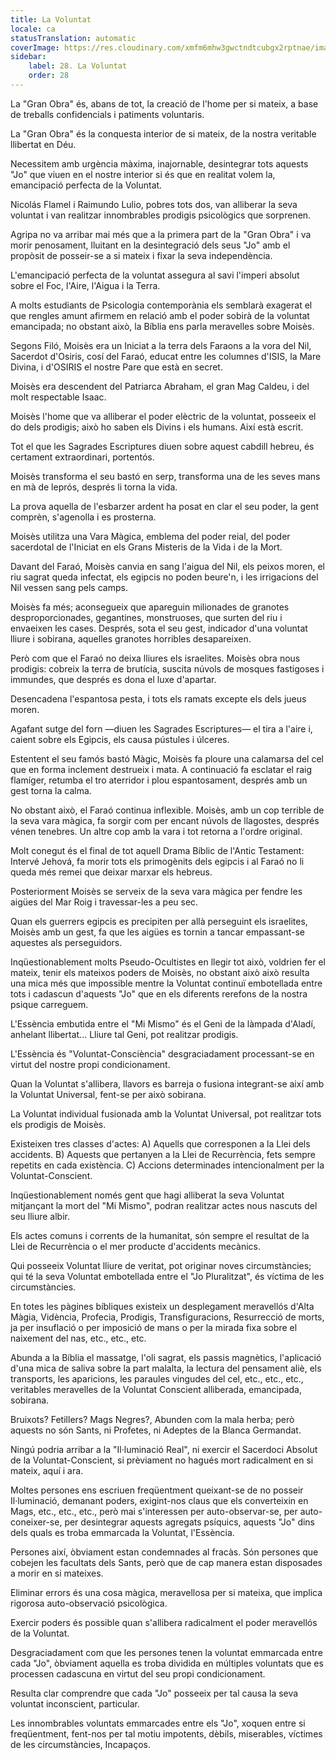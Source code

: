 ```yaml
---
title: La Voluntat
locale: ca
statusTranslation: automatic
coverImage: https://res.cloudinary.com/xmfm6mhw3gwctndtcubgx2rptnae/image/upload/v1740468922/small_cover_tratado_de_psicologia_revolucionaria_a4c0dca4e0.webp
sidebar:
    label: 28. La Voluntat
    order: 28
---
```

La "Gran Obra" és, abans de tot, la creació de l'home per si mateix, a base de treballs confidencials i patiments voluntaris.

La "Gran Obra" és la conquesta interior de si mateix, de la nostra veritable llibertat en Déu.

Necessitem amb urgència màxima, inajornable, desintegrar tots aquests "Jo" que viuen en el nostre interior si és que en realitat volem la, emancipació perfecta de la Voluntat.

Nicolás Flamel i Raimundo Lulio, pobres tots dos, van alliberar la seva voluntat i van realitzar innombrables prodigis psicològics que sorprenen.

Agripa no va arribar mai més que a la primera part de la "Gran Obra" i va morir penosament, lluitant en la desintegració dels seus "Jo" amb el propòsit de posseir-se a si mateix i fixar la seva independència.

L'emancipació perfecta de la voluntat assegura al savi l'imperi absolut sobre el Foc, l'Aire, l'Aigua i la Terra.

A molts estudiants de Psicologia contemporània els semblarà exagerat el que rengles amunt afirmem en relació amb el poder sobirà de la voluntat emancipada; no obstant això, la Bíblia ens parla meravelles sobre Moisès.

Segons Filó, Moisès era un Iniciat a la terra dels Faraons a la vora del Nil, Sacerdot d'Osiris, cosí del Faraó, educat entre les columnes d'ISIS, la Mare Divina, i d'OSIRIS el nostre Pare que està en secret.

Moisès era descendent del Patriarca Abraham, el gran Mag Caldeu, i del molt respectable Isaac.

Moisès l'home que va alliberar el poder elèctric de la voluntat, posseeix el do dels prodigis; això ho saben els Divins i els humans. Així està escrit.

Tot el que les Sagrades Escriptures diuen sobre aquest cabdill hebreu, és certament extraordinari, portentós.

Moisès transforma el seu bastó en serp, transforma una de les seves mans en mà de leprós, després li torna la vida.

La prova aquella de l'esbarzer ardent ha posat en clar el seu poder, la gent comprèn, s'agenolla i es prosterna.

Moisès utilitza una Vara Màgica, emblema del poder reial, del poder sacerdotal de l'Iniciat en els Grans Misteris de la Vida i de la Mort.

Davant del Faraó, Moisès canvia en sang l'aigua del Nil, els peixos moren, el riu sagrat queda infectat, els egipcis no poden beure'n, i les irrigacions del Nil vessen sang pels camps.

Moisès fa més; aconsegueix que apareguin milionades de granotes desproporcionades, gegantines, monstruoses, que surten del riu i envaeixen les cases. Després, sota el seu gest, indicador d'una voluntat lliure i sobirana, aquelles granotes horribles desapareixen.

Però com que el Faraó no deixa lliures els israelites. Moisès obra nous prodigis: cobreix la terra de brutícia, suscita núvols de mosques fastigoses i immundes, que després es dona el luxe d'apartar.

Desencadena l'espantosa pesta, i tots els ramats excepte els dels jueus moren.

Agafant sutge del forn —diuen les Sagrades Escriptures— el tira a l'aire i, caient sobre els Egipcis, els causa pústules i úlceres.

Estentent el seu famós bastó Màgic, Moisès fa ploure una calamarsa del cel que en forma inclement destrueix i mata. A continuació fa esclatar el raig flamíger, retumba el tro aterridor i plou espantosament, després amb un gest torna la calma.

No obstant això, el Faraó continua inflexible. Moisès, amb un cop terrible de la seva vara màgica, fa sorgir com per encant núvols de llagostes, després vénen tenebres. Un altre cop amb la vara i tot retorna a l'ordre original.

Molt conegut és el final de tot aquell Drama Bíblic de l'Antic Testament: Intervé Jehová, fa morir tots els primogènits dels egipcis i al Faraó no li queda més remei que deixar marxar els hebreus.

Posteriorment Moisès se serveix de la seva vara màgica per fendre les aigües del Mar Roig i travessar-les a peu sec.

Quan els guerrers egipcis es precipiten per allà perseguint els israelites, Moisès amb un gest, fa que les aigües es tornin a tancar empassant-se aquestes als perseguidors.

Inqüestionablement molts Pseudo-Ocultistes en llegir tot això, voldrien fer el mateix, tenir els mateixos poders de Moisès, no obstant això això resulta una mica més que impossible mentre la Voluntat continuï embotellada entre tots i cadascun d'aquests "Jo" que en els diferents rerefons de la nostra psique carreguem.

L'Essència embutida entre el "Mi Mismo" és el Geni de la làmpada d'Aladí, anhelant llibertat... Lliure tal Geni, pot realitzar prodigis.

L'Essència és "Voluntat-Consciència" desgraciadament processant-se en virtut del nostre propi condicionament.

Quan la Voluntat s'allibera, llavors es barreja o fusiona integrant-se així amb la Voluntat Universal, fent-se per això sobirana.

La Voluntat individual fusionada amb la Voluntat Universal, pot realitzar tots els prodigis de Moisès.

Existeixen tres classes d'actes: A) Aquells que corresponen a la Llei dels accidents. B) Aquests que pertanyen a la Llei de Recurrència, fets sempre repetits en cada existència. C) Accions determinades intencionalment per la Voluntat-Conscient.

Inqüestionablement només gent que hagi alliberat la seva Voluntat mitjançant la mort del "Mi Mismo", podran realitzar actes nous nascuts del seu lliure albir.

Els actes comuns i corrents de la humanitat, són sempre el resultat de la Llei de Recurrència o el mer producte d'accidents mecànics.

Qui posseeix Voluntat lliure de veritat, pot originar noves circumstàncies; qui té la seva Voluntat embotellada entre el "Jo Pluralitzat", és víctima de les circumstàncies.

En totes les pàgines bíbliques existeix un desplegament meravellós d'Alta Màgia, Vidència, Profecia, Prodigis, Transfiguracions, Resurrecció de morts, ja per insuflació o per imposició de mans o per la mirada fixa sobre el naixement del nas, etc., etc., etc.

Abunda a la Bíblia el massatge, l'oli sagrat, els passis magnètics, l'aplicació d'una mica de saliva sobre la part malalta, la lectura del pensament aliè, els transports, les aparicions, les paraules vingudes del cel, etc., etc., etc., veritables meravelles de la Voluntat Conscient alliberada, emancipada, sobirana.

Bruixots? Fetillers? Mags Negres?, Abunden com la mala herba; però aquests no són Sants, ni Profetes, ni Adeptes de la Blanca Germandat.

Ningú podria arribar a la "Il·luminació Real", ni exercir el Sacerdoci Absolut de la Voluntat-Conscient, si prèviament no hagués mort radicalment en si mateix, aquí i ara.

Moltes persones ens escriuen freqüentment queixant-se de no posseir Il·luminació, demanant poders, exigint-nos claus que els converteixin en Mags, etc., etc., etc., però mai s'interessen per auto-observar-se, per auto-coneixer-se, per desintegrar aquests agregats psíquics, aquests "Jo" dins dels quals es troba emmarcada la Voluntat, l'Essència.

Persones així, òbviament estan condemnades al fracàs. Són persones que cobejen les facultats dels Sants, però que de cap manera estan disposades a morir en si mateixes.

Eliminar errors és una cosa màgica, meravellosa per si mateixa, que implica rigorosa auto-observació psicològica.

Exercir poders és possible quan s'allibera radicalment el poder meravellós de la Voluntat.

Desgraciadament com que les persones tenen la voluntat emmarcada entre cada "Jo", òbviament aquella es troba dividida en múltiples voluntats que es processen cadascuna en virtut del seu propi condicionament.

Resulta clar comprendre que cada "Jo" posseeix per tal causa la seva voluntat inconscient, particular.

Les innombrables voluntats emmarcades entre els "Jo", xoquen entre si freqüentment, fent-nos per tal motiu impotents, dèbils, miserables, víctimes de les circumstàncies, Incapaços.

